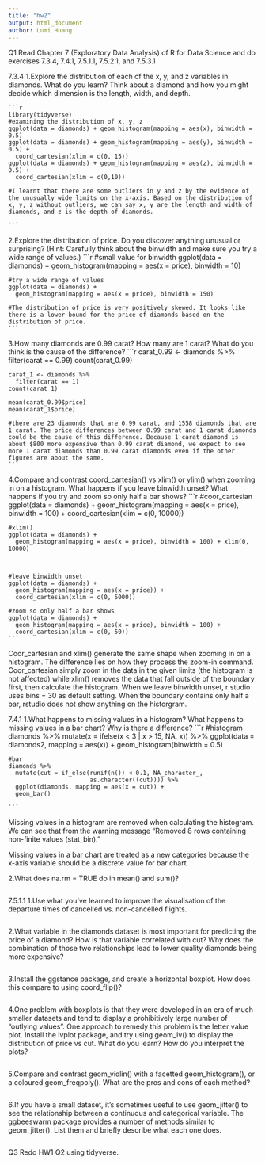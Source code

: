 ```yaml
---
title: "hw2"
output: html_document
author: Lumi Huang
---
```

Q1
Read Chapter 7 (Exploratory Data Analysis) of R for Data Science and do exercises 7.3.4, 7.4.1, 7.5.1.1, 7.5.2.1, and 7.5.3.1

7.3.4
1.Explore the distribution of each of the x, y, and z variables in diamonds. What do you learn? Think about a diamond and how you might decide which dimension is the length, width, and depth.

    ```r
    library(tidyverse)
    #examining the distribution of x, y, z
    ggplot(data = diamonds) + geom_histogram(mapping = aes(x), binwidth = 0.5)
    ggplot(data = diamonds) + geom_histogram(mapping = aes(y), binwidth = 0.5) + 
      coord_cartesian(xlim = c(0, 15))
    ggplot(data = diamonds) + geom_histogram(mapping = aes(z), binwidth = 0.5) +
      coord_cartesian(xlim = c(0,10))
    
    #I learnt that there are some outliers in y and z by the evidence of the unusually wide limits on the x-axis. Based on the distribution of x, y, z without outliers, we can say x, y are the length and width of diamonds, and z is the depth of diamonds.
    
    ```

2.Explore the distribution of price. Do you discover anything unusual or surprising? (Hint: Carefully think about the binwidth and make sure you try a wide range of values.)
    ```r
    #small value for binwidth
    ggplot(data = diamonds) + 
      geom_histogram(mapping = aes(x = price), binwidth = 10)
    
    #try a wide range of values
    ggplot(data = diamonds) + 
      geom_histogram(mapping = aes(x = price), binwidth = 150)
    
    #The distribution of price is very positively skewed. It looks like there is a lower bound for the price of diamonds based on the distribution of price.
    ```

3.How many diamonds are 0.99 carat? How many are 1 carat? What do you think is the cause of the difference?
    ```r
    carat_0.99 <- diamonds %>%
      filter(carat == 0.99)
    count(carat_0.99)
    
    carat_1 <- diamonds %>%
      filter(carat == 1)
    count(carat_1)
    
    mean(carat_0.99$price)
    mean(carat_1$price)
    
    #there are 23 diamonds that are 0.99 carat, and 1558 diamonds that are 1 carat. The price differences between 0.99 carat and 1 carat diamonds could be the cause of this difference. Because 1 carat diamond is about $800 more expensive than 0.99 carat diamond, we expect to see more 1 carat diamonds than 0.99 carat diamonds even if the other figures are about the same.
    ```


4.Compare and contrast coord_cartesian() vs xlim() or ylim() when zooming in on a histogram. What happens if you leave binwidth unset? What happens if you try and zoom so only half a bar shows?
    ```r
    
    #coor_cartesian
    ggplot(data = diamonds) + 
      geom_histogram(mapping = aes(x = price), binwidth = 100) +
      coord_cartesian(xlim = c(0, 10000))
    
    #xlim()
    ggplot(data = diamonds) +
      geom_histogram(mapping = aes(x = price), binwidth = 100) + xlim(0, 10000)
    
    
    
    #leave binwidth unset
    ggplot(data = diamonds) + 
      geom_histogram(mapping = aes(x = price)) +
      coord_cartesian(xlim = c(0, 5000))
    
    #zoom so only half a bar shows
    ggplot(data = diamonds) + 
      geom_histogram(mapping = aes(x = price), binwidth = 100) +
      coord_cartesian(xlim = c(0, 50))
    ```

Coor_cartesian and xlim() generate the same shape when zooming in on a histogram. The difference lies on how they process the zoom-in command. Coor_cartesian simply zoom in the data in the given limits (the histogram is not affected) while xlim() removes the data that fall outside of the boundary first, then calculate the histogram.
When we leave binwidth unset, r studio uses bins = 30 as default setting.
When the boundary contains only half a bar, rstudio does not show anything on the historgram.


7.4.1
1.What happens to missing values in a histogram? What happens to missing values in a bar chart? Why is there a difference?
    ```r
    #histogram
    diamonds %>%
      mutate(x = ifelse(x < 3 | x > 15, NA, x)) %>%
      ggplot(data = diamonds2, mapping = aes(x)) + 
      geom_histogram(binwidth = 0.5)
    
    
    #bar
    diamonds %>%
      mutate(cut = if_else(runif(n()) < 0.1, NA_character_,
                           as.character((cut)))) %>%
      ggplot(diamonds, mapping = aes(x = cut)) +
      geom_bar()

    ```

Missing values in a histogram are removed when calculating the histogram. We can see that from the warning message "Removed 8 rows containing non-finite values (stat_bin)."

Missing values in a bar chart are treated as a new categories because the x-axis variable should be a discrete value for bar chart.

2.What does na.rm = TRUE do in mean() and sum()?
```r

```

7.5.1.1
1.Use what you’ve learned to improve the visualisation of the departure times of cancelled vs. non-cancelled flights.
```r

```


2.What variable in the diamonds dataset is most important for predicting the price of a diamond? How is that variable correlated with cut? Why does the combination of those two relationships lead to lower quality diamonds being more expensive?
```r

```


3.Install the ggstance package, and create a horizontal boxplot. How does this compare to using coord_flip()?
```r

```


4.One problem with boxplots is that they were developed in an era of much smaller datasets and tend to display a prohibitively large number of “outlying values”. One approach to remedy this problem is the letter value plot. Install the lvplot package, and try using geom_lv() to display the distribution of price vs cut. What do you learn? How do you interpret the plots?
```r

```


5.Compare and contrast geom_violin() with a facetted geom_histogram(), or a coloured geom_freqpoly(). What are the pros and cons of each method?
```r

```


6.If you have a small dataset, it’s sometimes useful to use geom_jitter() to see the relationship between a continuous and categorical variable. The ggbeeswarm package provides a number of methods similar to geom_jitter(). List them and briefly describe what each one does.
```r

```

Q3
Redo HW1 Q2 using tidyverse.
```r

```



